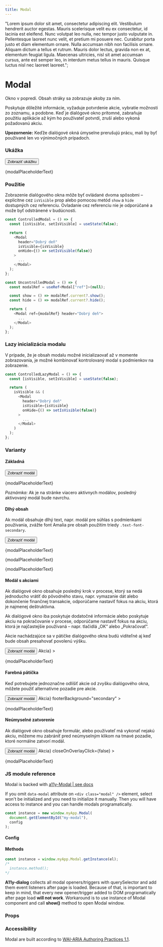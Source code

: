 ---
title: Modal
---




  "Lorem ipsum dolor sit amet, consectetur adipiscing elit. Vestibulum hendrerit auctor egestas. Mauris scelerisque velit eu ex consectetur, id lacinia est eleifend. Nunc volutpat leo nulla, nec tempor justo vulputate in. Pellentesque laoreet nunc velit, et pretium mi posuere nec. Curabitur porta justo et diam elementum ornare. Nulla accumsan nibh non facilisis ornare. Aliquam dictum a tellus et rutrum. Mauris dolor lectus, gravida non ex at, elementum feugiat ligula. Maecenas ultricies, nisl sit amet accumsan cursus, ante est semper leo, in interdum metus tellus in mauris. Quisque luctus nisl nec laoreet laoreet.";

# Modal

Okno v popredí. Obsah stráky sa zobrazuje akoby za ním.

Poskytuje dôležité informácie, vyžaduje potvrdenie akcie, vybratie možnosti zo zoznamu, a podobne. Keď je dialógové okno prítomné, zabraňuje použitiu aplikácie až kým ho používateľ potvrdí, zruší alebo vykoná požadovanú akciu.

**Upozornenie:** Keďže dialógové okná úmyselne prerušujú prácu, mali by byť používané len vo výnimočných prípadoch.

### Ukážka

<Preview>
  <Button data-a11y-dialog-show="example-modal">Zobraziť ukážku</Button>
  <Modal id="example-modal" header="Lorem Ipsum">
    <p className="no-mrg-bottom">{modalPlaceholderText}</p>
  </Modal>
</Preview>

### Použitie

Zobrazenie dialógového okna môže byť ovládané dvoma spôsobmi – explicitne cez `isVisible` prop alebo pomocou metód `show` a `hide` dostupných cez referenciu. Ovladanie cez referenciu nie je odporúčané a može byť odstránené v budúcnosti.

```typescript
const ControlledModal = () => {
  const [isVisible, setIsVisible] = useState(false);

  return (
    <Modal
      header="Dobrý deň"
      isVisible={isVisible}
      onHide={() => setIsVisible(false)}
    >
      ...
    </Modal>
  );
};
```

```typescript
const UncontrolledModal = () => {
  const modalRef = useRef<Modal["ref"]>(null);

  const show = () => modalRef.current?.show();
  const hide = () => modalRef.current?.hide();

  return (
    <Modal ref={modalRef} header="Dobrý deň">
      ...
    </Modal>
  );
};
```

### Lazy inicializácia modalu

V prípade, že je obsah modalu možné inicializaovať až v momente zobrazovania, je možné kombinovať kontrolovaný modal s podmienkov na zobrazenie.

```typescript
const ControlledLazyModal = () => {
  const [isVisible, setIsVisible] = useState(false);

  return (
    isVisible && (
      <Modal
        header="Dobrý deň"
        isVisible={isVisible}
        onHide={() => setIsVisible(false)}
      >
        ...
      </Modal>
    )
  );
};
```

### Varianty

#### Základná

<Preview>
  <Button data-a11y-dialog-show="default-modal">Zobraziť modál</Button>
  <Modal id="default-modal" header="Základný modál">
    <p className="no-mrg-bottom">{modalPlaceholderText}</p>
  </Modal>
</Preview>

_Poznámka:_ Ak je na stránke viacero aktívnych modálov, posledný aktivovaný modál bude navrchu.

#### Dlhý obsah

Ak modál obsahuje dlhý text, napr. modál pre súhlas s podmienkami používania, zvážte font Amalia pre obsah použitím triedy `.text-font-secondary`.

<Preview>
  <Button data-a11y-dialog-show="long-modal-id">Zobraziť modál</Button>
  <Modal id="long-modal-id" header="Modál s dlhým textom">
    <div className="text-font-secondary">
      <p>{modalPlaceholderText}</p>
      <p>{modalPlaceholderText}</p>
      <p>{modalPlaceholderText}</p>
    </div>
  </Modal>
</Preview>

#### Modál s akciami

Ak dialógové okno obsahuje posledný krok v procese, ktorý sa nedá jednoducho vrátiť do pôvodného stavu, napr. vymazanie dát alebo dokončenie finančnej transakcie, odporúčame nastaviť fokus na akciu, ktorá je najmenej deštruktívna.

Ak dialógové okno iba poskytuje dodatočné informácie alebo poskytuje akciu na pokračovanie v procese, odporúčame nastaviť fokus na akciu, ktorá je najčastejšie používaná – napr. tlačidlá „OK“ alebo „Pokračovať“.

Akcie nachádzajúce sa v pätičke dialógového okna budú viditeľné aj keď bude obsah presahovať povolenú výšku.

<Preview>
  <Button data-a11y-dialog-show={"action-modal-id"}>Zobraziť modál</Button>
  <Modal
    id="action-modal-id"
    header="Modál s akciou"
    footer={<Button className="no-mrg-bottom">Akcia</Button>}
  >
    <p className="no-mrg-bottom">{modalPlaceholderText}</p>
  </Modal>
</Preview>

#### Farebná pätička

Keď potrebujete jednoznačne odlíšiť akcie od zvyšku dialógového okna, môžete použiť alternatívne pozadie pre akcie.

<Preview>
  <Button data-a11y-dialog-show="action-modal-secondary-background-id">
    Zobraziť modál
  </Button>
  <Modal
    id="action-modal-secondary-background-id"
    header="Modál so zafarbenou pätičkou"
    footer={<Button className="no-mrg-bottom">Akcia</Button>}
    footerBackground="secondary"
  >
    <p>{modalPlaceholderText}</p>
  </Modal>
</Preview>

#### Neúmyselné zatvorenie

Ak dialógové okno obsahuje formulár, alebo používateľ má vykonať nejakú akciu, môžeme mu zabrániť pred neúmyselným klikom na tmavé pozadie, ktoré normálne zatvorí modál.

<Preview>
  <Button data-a11y-dialog-show="modal-with-disabled-closing-on-overlay-click">
    Zobraziť modál
  </Button>
  <Modal
    id="modal-with-disabled-closing-on-overlay-click"
    header="Modál ktorý sa nedá vypnúť klikom na pozadie"
    footer={<Button className="no-mrg-bottom">Akcia</Button>}
    closeOnOverlayClick={false}
  >
    <p className="no-mrg-bottom">{modalPlaceholderText}</p>
  </Modal>
</Preview>

### JS module reference

Modal is backed with [a11y-Modal | see docs](https://github.com/edenspiekermann/a11y-Modal)

If you omit `data-modal` attribute on `<div class="modal" />` element, select won't be initialized and you need to initialize it manually. Then you will have access to instance and you can handle modals programatically.

```js
const instance = new window.myApp.Modal(
  document.getElementById("my-modal"),
  config
);
```

#### Config

#### Methods

```js
const instance = window.myApp.Modal.getInstance(el);
/*
  instance.method();
*/
```

**A11y-dialog** collects all modal openers/triggers with querySelector and add them event listeners after page is loaded. Because of that, is important to keep in mind, that every new opener/trigger added to DOM programatically after page load <strong>will not work</strong>. Workaround is to use instance of Modal component and call <strong>show()</strong> method to open Modal window.

### Props

<Props title="<Modal />" component={Modal} />

### Accessibility

Modal are built according to [WAI-ARIA Authoring Practices 1.1](https://www.w3.org/TR/wai-aria-practices-1.1/#dialog_modal).
